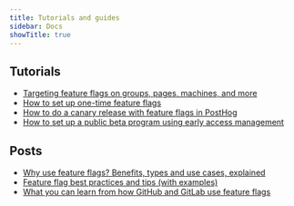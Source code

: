 ```yaml
---
title: Tutorials and guides
sidebar: Docs
showTitle: true
---
```


## Tutorials

- [Targeting feature flags on groups, pages, machines, and more](/tutorials/group-page-machine-flags)
- [How to set up one-time feature flags](/tutorials/one-time-feature-flags)																								
- [How to do a canary release with feature flags in PostHog](/tutorials/canary-release)
- [How to set up a public beta program using early access management](/tutorials/public-beta-program)																								

## Posts

- [Why use feature flags? Benefits, types and use cases, explained](/blog/feature-flag-benefits-use-cases)
- [Feature flag best practices and tips (with examples)](/blog/feature-flag-best-practices)
- [What you can learn from how GitHub and GitLab use feature flags](/blog/github-gitlab-feature-flags)